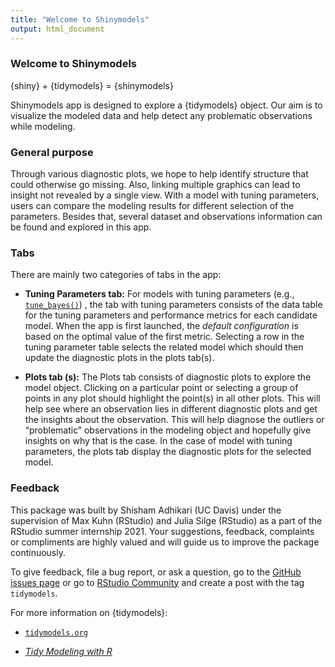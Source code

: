 ```yaml
---
title: "Welcome to Shinymodels"
output: html_document
---
```


###  Welcome to Shinymodels

{shiny} + {tidymodels} = {shinymodels} 

Shinymodels app is designed to explore a {tidymodels} object. Our aim is to visualize the modeled data and help detect any problematic observations while modeling. 

### General purpose

Through various diagnostic plots, we hope to help identify structure that could otherwise go missing. Also, linking multiple graphics can lead to insight not revealed by a single view. With a model with tuning parameters, users can compare the modeling results for different selection of the parameters. Besides that, several dataset and observations information can be found and explored in this app.

### Tabs

There are mainly two categories of tabs in the app: 

* **Tuning Parameters tab:** For models with tuning parameters (e.g., [`tune_bayes()`](https://tune.tidymodels.org/reference/tune_bayes.html)) , the tab with tuning parameters consists of the data table for the tuning parameters and performance metrics for each candidate model. When the app is first launched, the _default configuration_ is based on the optimal value of the first metric. Selecting a row in the tuning parameter table selects the related model which should then update the diagnostic plots in the plots tab(s).  

* **Plots tab (s):** The Plots tab consists of diagnostic plots to explore the model object. Clicking on a particular point or selecting a group of points in any plot should highlight the point(s) in all other plots. This will help see where an observation lies in different diagnostic plots and get the insights about the observation. This will help diagnose the outliers or "problematic" observations in the modeling object and hopefully give insights on why that is the case. In the case of model with tuning parameters, the plots tab display the diagnostic plots for the selected model.

### Feedback 

 This package was built by Shisham Adhikari (UC Davis) under the supervision of
 Max Kuhn (RStudio) and Julia Silge (RStudio) as a part of the RStudio summer internship 2021. Your suggestions, feedback, complaints or compliments are highly valued and will guide us to improve the package continuously. 
 
 To give feedback, file a bug report, or ask a question, go to the [GitHub issues page](https://github.com/adhikars11/shinymodels/issues) or go to [RStudio Community](https://community.rstudio.com/) and create a post with the tag `tidymodels`. 
 
For more information on {tidymodels}: 

 * [`tidymodels.org`](https://www.tidymodels.org/)

 * [_Tidy Modeling with R_](https://www.tmwr.org/)
